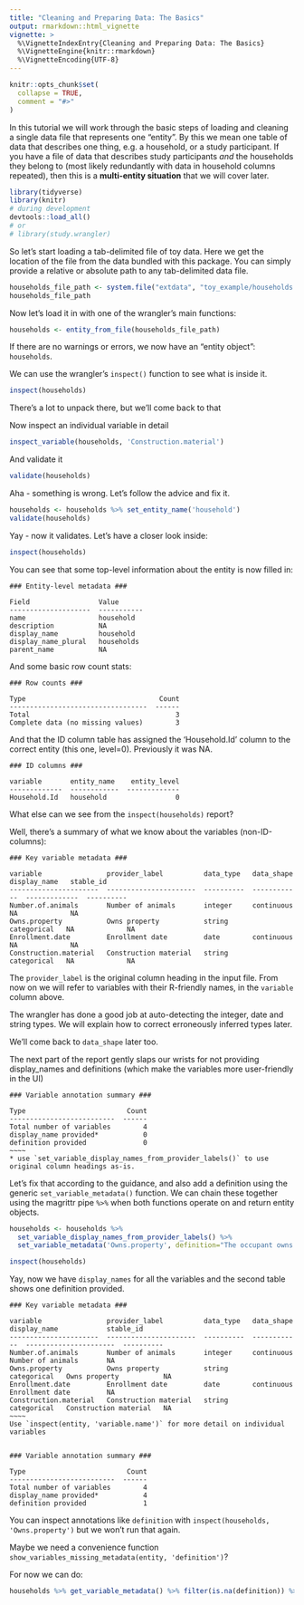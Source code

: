 ```yaml
---
title: "Cleaning and Preparing Data: The Basics"
output: rmarkdown::html_vignette
vignette: >
  %\VignetteIndexEntry{Cleaning and Preparing Data: The Basics}
  %\VignetteEngine{knitr::rmarkdown}
  %\VignetteEncoding{UTF-8}
---
```


```r
knitr::opts_chunk$set(
  collapse = TRUE,
  comment = "#>"
)
```

In this tutorial we will work through the basic steps of loading and cleaning a
single data file that represents one "entity". By this we mean one table of data
that describes one thing, e.g. a household, or a study participant. If you have a
file of data that describes study participants *and* the households they belong
to (most likely redundantly with data in household columns repeated), then
this is a **multi-entity situation** that we will cover later.

```r
library(tidyverse)
library(knitr)
# during development
devtools::load_all()
# or
# library(study.wrangler)
```

So let's start loading a tab-delimited file of toy data. Here we get the location
of the file from the data bundled with this package. You can simply provide
a relative or absolute path to any tab-delimited data file.

```r

households_file_path <- system.file("extdata", "toy_example/households.tsv", package = 'study.wrangler')
households_file_path

```
Now let's load it in with one of the wrangler's main functions:

```r

households <- entity_from_file(households_file_path)

```

If there are no warnings or errors, we now have an "entity object": `households`.

We can use the wrangler's `inspect()` function to see what is inside it.

```r

inspect(households)

```

There's a lot to unpack there, but we'll come back to that 

Now inspect an individual variable in detail

```r

inspect_variable(households, 'Construction.material')

```

And validate it

```r

validate(households)

```

Aha - something is wrong. Let's follow the advice and fix it.

```r

households <- households %>% set_entity_name('household')
validate(households)

```

Yay - now it validates. Let's have a closer look inside:

```r

inspect(households)

```

You can see that some top-level information about the entity is now filled in:

```
### Entity-level metadata ###

Field                 Value      
--------------------  -----------
name                  household  
description           NA         
display_name          household  
display_name_plural   households 
parent_name           NA         
```

And some basic row count stats:

```
### Row counts ###

Type                                 Count
----------------------------------  ------
Total                                    3
Complete data (no missing values)        3
```

And that the ID column table has assigned the 'Household.Id' column to the
correct entity (this one, level=0). Previously it was NA.

```
### ID columns ###

variable       entity_name    entity_level
-------------  ------------  -------------
Household.Id   household                 0
```

What else can we see from the `inspect(households)` report?

Well, there's a summary of what we know about the variables (non-ID-columns):

```
### Key variable metadata ###

variable                provider_label          data_type   data_shape    display_name   stable_id 
----------------------  ----------------------  ----------  ------------  -------------  ----------
Number.of.animals       Number of animals       integer     continuous    NA             NA        
Owns.property           Owns property           string      categorical   NA             NA        
Enrollment.date         Enrollment date         date        continuous    NA             NA        
Construction.material   Construction material   string      categorical   NA             NA        
```

The `provider_label` is the original column heading in the input file. From now
on we will refer to variables with their R-friendly names, in the `variable`
column above.

The wrangler has done a good job at auto-detecting the integer, date and string types.
We will explain how to correct erroneously inferred types later.

We'll come back to `data_shape` later too.

The next part of the report gently slaps our wrists for not providing display_names
and definitions (which make the variables more user-friendly in the UI)

```
### Variable annotation summary ###

Type                         Count
--------------------------  ------
Total number of variables        4
display_name provided*           0
definition provided              0
~~~~
* use `set_variable_display_names_from_provider_labels()` to use original column headings as-is.
```

Let's fix that according to the guidance, and also add a definition using the
generic `set_variable_metadata()` function. We can chain these together using the
magrittr pipe `%>%` when both functions operate on and return entity objects. 

```r

households <- households %>%
  set_variable_display_names_from_provider_labels() %>%
  set_variable_metadata('Owns.property', definition="The occupant owns the property either outright or via a mortgage")

inspect(households)

```

Yay, now we have `display_names` for all the variables and the second table shows one definition provided.

```
### Key variable metadata ###

variable                provider_label          data_type   data_shape    display_name            stable_id 
----------------------  ----------------------  ----------  ------------  ----------------------  ----------
Number.of.animals       Number of animals       integer     continuous    Number of animals       NA        
Owns.property           Owns property           string      categorical   Owns property           NA        
Enrollment.date         Enrollment date         date        continuous    Enrollment date         NA        
Construction.material   Construction material   string      categorical   Construction material   NA        
~~~~
Use `inspect(entity, 'variable.name')` for more detail on individual variables


### Variable annotation summary ###

Type                         Count
--------------------------  ------
Total number of variables        4
display_name provided*           4
definition provided              1
```

You can inspect annotations like `definition` with `inspect(households, 'Owns.property')` but we won't run that again.

Maybe we need a convenience function `show_variables_missing_metadata(entity, 'definition')`?

For now we can do:

```r

households %>% get_variable_metadata() %>% filter(is.na(definition)) %>% pull(variable) %>% cat(sep="\n")

```

